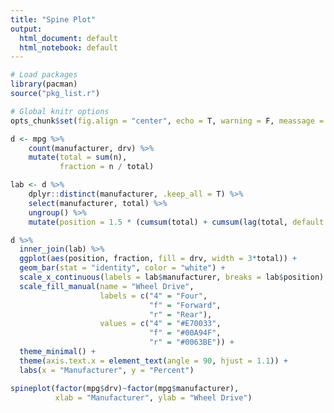 ---
title: "Spine Plot"
output:
  html_document: default
  html_notebook: default
---

```{r packages_functions, message = FALSE, warning=FALSE, echo = F}
# Load packages
library(pacman)
source("pkg_list.r")

# Global knitr options
opts_chunk$set(fig.align = "center", echo = T, warning = F, meassage = F)
```

```{r, fig.height = 8, fig.width = 10}
d <- mpg %>%
    count(manufacturer, drv) %>%
    mutate(total = sum(n), 
           fraction = n / total)

lab <- d %>%
    dplyr::distinct(manufacturer, .keep_all = T) %>%
    select(manufacturer, total) %>%
    ungroup() %>%
    mutate(position = 1.5 * (cumsum(total) + cumsum(lag(total, default = 0))))

d %>%
  inner_join(lab) %>%
  ggplot(aes(position, fraction, fill = drv, width = 3*total)) +
  geom_bar(stat = "identity", color = "white") +
  scale_x_continuous(labels = lab$manufacturer, breaks = lab$position) +
  scale_fill_manual(name = "Wheel Drive", 
                    labels = c("4" = "Four",
                               "f" = "Forward",
                               "r" = "Rear"),
                    values = c("4" = "#E70033",
                               "f" = "#00A94F",
                               "r" = "#0063BE")) + 
  theme_minimal() +
  theme(axis.text.x = element_text(angle = 90, hjust = 1.1)) +
  labs(x = "Manufacturer", y = "Percent")
```



```{r}
spineplot(factor(mpg$drv)~factor(mpg$manufacturer), 
          xlab = "Manufacturer", ylab = "Wheel Drive")
```

